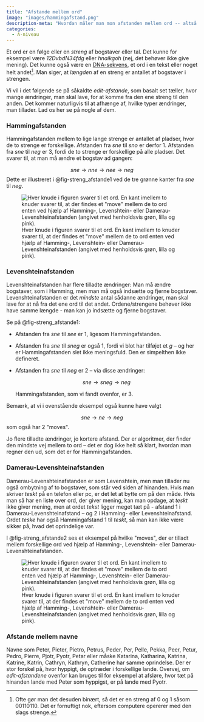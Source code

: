 ```yaml
---
title: "Afstande mellem ord"
image: "images/hammingafstand.png"
description-meta: "Hvordan måler man mon afstanden mellem ord -- altså sådan helt generelt?"
categories:
  - A-niveau
---
```


Et ord er en følge eller en *streng* af bogstaver eller tal. Det kunne for eksempel være *12DvbdN34fdg* eller *hnaikgoh* (nej, det behøver ikke give mening). Det kunne også være en [DNA-sekvens](AfstandeMellemDNA.qmd), et ord i en tekst eller noget helt andet[^1]. Man siger, at *længden* af en streng er antallet af bogstaver i strengen. 

Vi vil i det følgende se på såkaldte *edit-afstande*, som basalt set tæller, hvor mange ændringer, man skal lave, for at komme fra den ene streng til den anden.
Det kommer naturligvis til at afhænge af, hvilke typer ændringer, man tillader. Lad os her se på nogle af dem.

### Hammingafstanden
Hammingafstanden mellem to lige lange strenge er antallet af pladser, hvor de to strenge er forskellige. Afstanden fra *sne* til *sno* er derfor $1$. Afstanden fra *sne* til *neg* er $3$, fordi de to strenge er forskellige på alle pladser. Det svarer til, at man må ændre et bogstav ad gangen: 

$$ sne \rightarrow nne \rightarrow nee \rightarrow neg$$
Dette er illustreret i @fig-streng_afstande1 ved de tre grønne kanter fra *sne* til *neg*.

![Hver knude i figuren svarer til et ord. En kant imellem to knuder svarer til, at der findes et \"move\" mellem de to ord  enten ved hjælp af Hamming-, Levenshtein- eller Damerau-Levenshteinafstanden (angivet med henholdsvis grøn, lilla og pink).](images/streng_afstande1.png){#fig-streng_afstande1}

### Levenshteinafstanden{#sec-levenshteinafstanden}
Levenshteinafstanden har flere tilladte ændringer: Man må ændre
bogstaver, som i Hamming, men man må også indsætte og fjerne
bogstaver. Levenshteinafstanden er det *mindste* antal sådanne
ændringer, man skal lave for at nå fra det ene ord til det andet.
Ordene/strengene behøver ikke have samme længde - man kan jo
indsætte og fjerne bogstaver.

Se på @fig-streng_afstande1:

- Afstanden fra *sne* til *see* er $1$, ligesom Hammingafstanden.

- Afstanden fra *sne* til *sneg* er også $1$, fordi vi blot har tilføjet et *g* -- og her er Hammingafstanden slet ikke meningsfuld. Den er simpelthen ikke defineret.

- Afstanden fra *sne* til *neg* er $2$ -- via disse ændringer: 
    
    $$sne \rightarrow sneg \rightarrow neg$$ 
    
    Hammingafstanden, som vi fandt ovenfor, er $3$.
    
Bemærk, at vi i ovenstående eksempel også kunne have valgt 
    
$$sne \rightarrow ne \rightarrow neg$$ 
som også har $2$ \"moves\".
    
Jo flere tilladte ændringer, jo kortere afstand. Der er algoritmer,
der finder den mindste vej mellem to ord -- det er dog ikke helt så
klart, hvordan man regner den ud, som det er for Hammingafstanden. 

### Damerau-Levenshteinafstanden
Damerau-Levenshteinafstanden er som Levenshtein, men man tillader nu
også ombytning af to bogstaver, som står ved siden af hinanden. Hvis
man skriver *teskt* på en telefon eller pc, er det let at bytte om på
den måde. Hvis man så har en liste over ord, der giver mening, kan
man opdage, at *teskt* ikke giver mening, men at ordet *tekst* ligger
meget tæt på - afstand $1$ i Damerau-Levenshteinafstand -- og $2$ i Hamming- eller Levenshteinafstand. Ordet *teske* har også Hammingafstand $1$ til *teskt*,
så man kan ikke være sikker på, hvad det oprindelige var.

I @fig-streng_afstande2 ses et eksempel på hvilke \"moves\", der er tilladt mellem forskellige ord ved hjælp af Hamming-, Levenshtein- eller Damerau-Levenshteinafstanden.

![Hver knude i figuren svarer til et ord. En kant imellem to knuder svarer til, at der findes et \"move\" mellem de to ord  enten ved hjælp af Hamming-, Levenshtein- eller Damerau-Levenshteinafstanden (angivet med henholdsvis grøn, lilla og pink).](images/streng_afstande2.png){#fig-streng_afstande2}

### Afstande mellem navne 
Navne som Peter, Pieter, Pietro, Petrus, Peder, Per, Pelle, Pekka, Peer, Petur, Pedro, Pierre, Pjotr, Pyotr, Petar eller måske Katarina, Katharina, Katrina, Katrine, Katrin, Cathryn, Kathryn, Catherine har samme oprindelse. Der er stor forskel på, hvor hyppigt, de optræder i forskellige lande. Overvej, om *edit-afstandene* ovenfor kan bruges til for eksempel at afsløre, hvor tæt på hinanden lande med Peter som hyppigst, er på lande med Pyotr.

[^1]: Ofte gør man det desuden binært, så det er en streng af $0$ og $1$
    såsom $00110110.$ Det er fornuftigt nok, eftersom computere opererer
    med den slags strenge.
